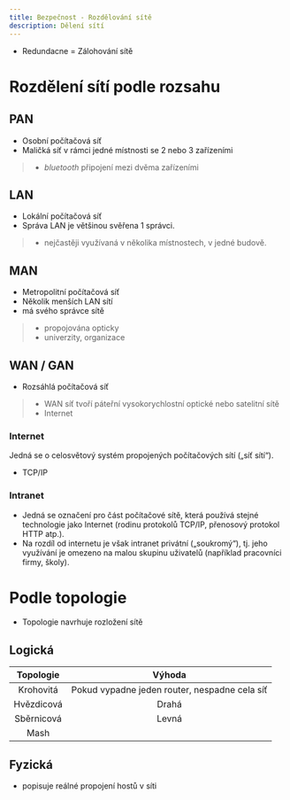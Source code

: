 ```yaml
---
title: Bezpečnost - Rozdělování sítě
description: Dělení sítí
---
```


* Redundacne = Zálohování sítě

# Rozdělení sítí podle rozsahu

## PAN
- Osobní počítačová síť
- Maličká síť v rámci jedné místnosti se 2 nebo 3 zařízeními
> - *bluetooth* připojení mezi dvěma zařízeními

## LAN
- Lokální počítačová síť
- Správa LAN je většinou svěřena 1 správci.
> - nejčastěji využívaná v několika místnostech, v jedné budově.

## MAN
- Metropolitní počítačová síť
- Několik menších LAN sítí 
- má svého správce sítě
> - propojována opticky 
> - univerzity, organizace 

## WAN / GAN
- Rozsáhlá počítačová síť
> - WAN síť tvoří páteřní vysokorychlostní optické nebo satelitní sítě
> - Internet

### Internet
Jedná se o celosvětový systém propojených počítačových sítí („síť sítí“).
- TCP/IP

### Intranet
- Jedná se označení pro část počítačové sítě, která používá stejné technologie jako Internet (rodinu protokolů TCP/IP, přenosový protokol HTTP atp.). 
- Na rozdíl od internetu je však intranet privátní („soukromý“), tj. jeho využívání je omezeno na malou skupinu uživatelů (například pracovníci firmy, školy).

# Podle topologie
- Topologie navrhuje rozložení sítě

## Logická
|Topologie|Výhoda|
|:-:|:-:|
|Krohovitá|Pokud vypadne jeden router, nespadne cela síť|
|Hvězdicová|Drahá|
|Sběrnicová|Levná|
|Mash|

## Fyzická
- popisuje reálné propojení hostů v síti 

